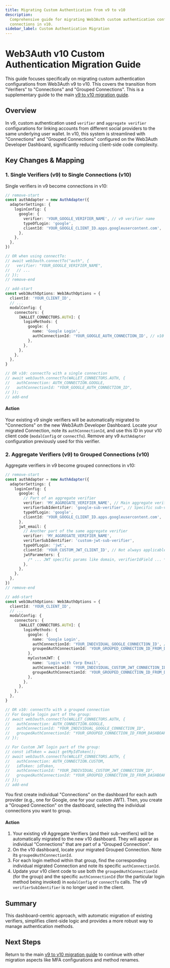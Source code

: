 ```yaml
---
title: Migrating Custom Authentication from v9 to v10
description:
  Comprehensive guide for migrating Web3Auth custom authentication configurations from verifiers to
  connections in v10.
sidebar_label: Custom Authentication Migration
---
```



# Web3Auth v10 Custom Authentication Migration Guide

This guide focuses specifically on migrating custom authentication configurations from Web3Auth v9
to v10. This covers the transition from "Verifiers" to "Connections" and "Grouped Connections". This
is a supplementary guide to the main [v9 to v10 migration guide](../README).

## Overview

In v9, custom authentication used `verifier` and `aggregate verifier` configurations for linking
accounts from different social providers to the same underlying user wallet. In v10, this system is
streamlined with "Connections" and "Grouped Connections" configured on the Web3Auth Developer
Dashboard, significantly reducing client-side code complexity.

## Key Changes & Mapping

### 1. Single Verifiers (v9) to Single Connections (v10)

Single verifiers in v9 become connections in v10:

```typescript
// remove-start
const authAdapter = new AuthAdapter({
  adapterSettings: {
    loginConfig: {
      google: {
        verifier: 'YOUR_GOOGLE_VERIFIER_NAME', // v9 verifier name
        typeOfLogin: 'google',
        clientId: 'YOUR_GOOGLE_CLIENT_ID.apps.googleusercontent.com',
      },
    },
  },
})

// OR when using connectTo:
// await web3auth.connectTo("auth", {
//   verifier: "YOUR_GOOGLE_VERIFIER_NAME",
//   // ...
// });
// remove-end

// add-start
const web3AuthOptions: Web3AuthOptions = {
  clientId: 'YOUR_CLIENT_ID',
  // ...
  modalConfig: {
    connectors: {
      [WALLET_CONNECTORS.AUTH]: {
        loginMethods: {
          google: {
            name: 'Google Login',
            authConnectionId: 'YOUR_GOOGLE_AUTH_CONNECTION_ID', // v10 connection ID
          },
        },
      },
    },
  },
}

// OR v10: connectTo with a single connection
// await web3auth.connectTo(WALLET_CONNECTORS.AUTH, {
//   authConnection: AUTH_CONNECTION.GOOGLE,
//   authConnectionId: "YOUR_GOOGLE_AUTH_CONNECTION_ID",
// });
// add-end
```

#### Action

Your existing v9 single verifiers will be automatically migrated to "Connections" on the new
Web3Auth Developer Dashboard. Locate your migrated Connection, note its `authConnectionId`, and use
this ID in your v10 client code (`modalConfig` or `connectTo`). Remove any v9 `AuthAdapter`
configuration previously used for this verifier.

### 2. Aggregate Verifiers (v9) to Grouped Connections (v10)

Aggregate verifiers in v9 become grouped connections in v10:

```typescript
// remove-start
const authAdapter = new AuthAdapter({
  adapterSettings: {
    loginConfig: {
      google: {
        // Part of an aggregate verifier
        verifier: 'MY_AGGREGATE_VERIFIER_NAME', // Main aggregate verifier name
        verifierSubIdentifier: 'google-sub-verifier', // Specific sub-verifier for Google
        typeOfLogin: 'google',
        clientId: 'YOUR_GOOGLE_CLIENT_ID.apps.googleusercontent.com',
      },
      jwt_email: {
        // Another part of the same aggregate verifier
        verifier: 'MY_AGGREGATE_VERIFIER_NAME',
        verifierSubIdentifier: 'custom-jwt-sub-verifier',
        typeOfLogin: 'jwt',
        clientId: 'YOUR_CUSTOM_JWT_CLIENT_ID', // Not always applicable for JWT
        jwtParameters: {
          /* ... JWT specific params like domain, verifierIdField ... */
        },
      },
    },
  },
})
// remove-end

// add-start
const web3AuthOptions: Web3AuthOptions = {
  clientId: 'YOUR_CLIENT_ID',
  // ...
  modalConfig: {
    connectors: {
      [WALLET_CONNECTORS.AUTH]: {
        loginMethods: {
          google: {
            name: 'Google Login',
            authConnectionId: 'YOUR_INDIVIDUAL_GOOGLE_CONNECTION_ID', // ID of the individual Google connection
            groupedAuthConnectionId: 'YOUR_GROUPED_CONNECTION_ID_FROM_DASHBOARD', // ID of the group
          },
          myCustomJWT: {
            name: 'Login with Corp Email',
            authConnectionId: 'YOUR_INDIVIDUAL_CUSTOM_JWT_CONNECTION_ID',
            groupedAuthConnectionId: 'YOUR_GROUPED_CONNECTION_ID_FROM_DASHBOARD',
          },
        },
      },
    },
  },
}

// OR v10: connectTo with a grouped connection
// For Google login part of the group:
// await web3auth.connectTo(WALLET_CONNECTORS.AUTH, {
//   authConnection: AUTH_CONNECTION.GOOGLE,
//   authConnectionId: "YOUR_INDIVIDUAL_GOOGLE_CONNECTION_ID",
//   groupedAuthConnectionId: "YOUR_GROUPED_CONNECTION_ID_FROM_DASHBOARD",
// });

// For Custom JWT login part of the group:
// const idToken = await getMyIdToken();
// await web3auth.connectTo(WALLET_CONNECTORS.AUTH, {
//   authConnection: AUTH_CONNECTION.CUSTOM,
//   idToken: idToken,
//   authConnectionId: "YOUR_INDIVIDUAL_CUSTOM_JWT_CONNECTION_ID",
//   groupedAuthConnectionId: "YOUR_GROUPED_CONNECTION_ID_FROM_DASHBOARD",
// });
// add-end
```

You first create individual "Connections" on the dashboard for each auth provider (e.g., one for
Google, one for your custom JWT). Then, you create a "Grouped Connection" on the dashboard,
selecting the individual connections you want to group.

#### Action

1. Your existing v9 Aggregate Verifiers (and their sub-verifiers) will be automatically migrated to
   the new v10 dashboard. They will appear as individual "Connections" that are part of a "Grouped
   Connection".
2. On the v10 dashboard, locate your migrated Grouped Connection. Note its
   `groupedAuthConnectionId`.
3. For each login method within that group, find the corresponding individual migrated Connection
   and note its specific `authConnectionId`.
4. Update your v10 client code to use both the `groupedAuthConnectionId` (for the group) and the
   specific `authConnectionId` (for the particular login method being invoked) in `modalConfig` or
   `connectTo` calls. The v9 `verifierSubIdentifier` is no longer used in the client.

## Summary

This dashboard-centric approach, with automatic migration of existing verifiers, simplifies
client-side logic and provides a more robust way to manage authentication methods.

## Next Steps

Return to the main [v9 to v10 migration guide](../README) to continue with other
migration aspects like MFA configurations and method renames.
